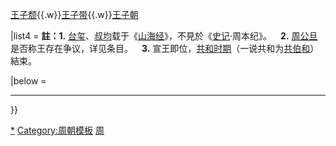 {{Navbox
|name = 周朝君主
|title = [[周朝]][[周朝君主列表|君主]]
|state = {{{state<includeonly>|collapsed</includeonly>}}}
|abovestyle = font-size: 90%;
|above = [[周朝君主世系图|世系]]
|group1 = [[周朝|周部落]]先公
|list1 = [[弃]]{{To}}<sup>'''1'''</sup>[[不窋]]{{To}}[[鞠]]{{To}}[[公刘 (先周首领)|公劉]]{{To}}[[庆节]]{{To}}[[皇仆]]{{To}}[[差弗]]{{To}}[[毁隃]]{{To}}[[公非]]{{To}}[[高圉]]{{To}}[[亚圉]]{{To}}[[公叔祖类|太公]]（類）{{To}}[[周太王|太王]]（亶）{{To}}[[王季]]（歷）{{To}}[[周文王|文王]]（昌）
|group2 = [[周朝]][[天子]]
|list2 = {{Navbox subgroup
 |group1 = [[西周]]
 |list1 = [[周武王|武王]]{{To}}<sup>'''2'''</sup>[[周成王|成王]]{{To}}[[周康王|康王]]{{To}}[[周昭王|昭王]]{{To}}[[周穆王|穆王]]{{To}}[[周共王|共王]]{{To}}[[周懿王|懿王]]{{To}}[[周孝王|孝王]]{{To}}[[周夷王|夷王]]{{To}}[[周厉王|厉王]]{{To}}<sup>'''3'''</sup>[[周宣王|宣王]]{{To}}[[周幽王|幽王]]
 |group2 = [[東周]]
 |list2 = [[周平王|平王]]{{To}}[[周桓王|桓王]]{{To}}[[周莊王|莊王]]{{To}}[[周釐王|釐王]]{{To}}[[周惠王|惠王]]{{To}}[[周襄王|襄王]]{{To}}[[周顷王|頃王]]{{To}}[[周匡王|匡王]]{{To}}[[周定王|定王]]{{To}}[[周简王|简王]]{{To}}[[周灵王|靈王]]{{To}}[[周景王|景王]]{{To}}[[周悼王|悼王]]{{To}}[[周敬王|敬王]]{{To}}[[周元王|元王]]{{To}}[[周貞定王|貞定王]]{{To}}[[周哀王|哀王]]{{To}}[[周思王|思王]]{{To}}[[周考王|考王]]{{To}}[[周威烈王|威烈王]]{{To}}[[周安王|安王]]{{To}}[[周烈王|烈王]]{{To}}[[周顯王|顯王]]{{To}}[[周慎靚王|慎靚王]]{{To}}[[周赧王|赧王]]
}}

|group3 = 自立為周王者
|list3 = [[携王]]{{.w}}[[王子颓]]{{.w}}[[王子带]]{{.w}}[[王子朝]]

|list4 = '''註：1.''' [[台玺]]、[[叔均]]载于《[[山海经]]》，不見於《[[史记]]·周本纪》。&emsp;'''2.''' [[周公旦]]是否称王存在争议，详见条目。&emsp;'''3.''' 宣王即位，[[共和 (西周)|共和时期]]（一说共和为[[共伯和]]）結束。

|below = {{周朝诸侯国君主}}<hr />{{中国元首}}
}}<noinclude>
[[Category:周朝君主|*]]
[[Category:周朝模板]]
[[Category:先秦君主导航模板|周]]